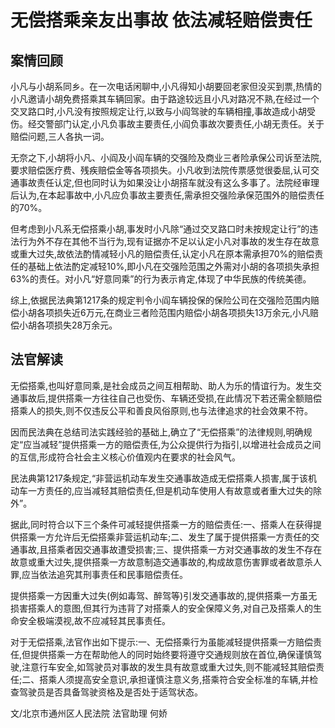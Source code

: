# 无偿搭乘亲友出事故 依法减轻赔偿责任

  

## 案情回顾

小凡与小胡系同乡。在一次电话闲聊中,小凡得知小胡要回老家但没买到票,热情的小凡邀请小胡免费搭乘其车辆回家。由于路途较远且小凡对路况不熟,在经过一个交叉路口时,小凡没有按照规定让行,以致与小阎驾驶的车辆相撞,事故造成小胡受伤。经交警部门认定,小凡负事故主要责任,小阎负事故次要责任,小胡无责任。关于赔偿问题,三人各执一词。

无奈之下,小胡将小凡、小阎及小阎车辆的交强险及商业三者险承保公司诉至法院,要求赔偿医疗费、残疾赔偿金等各项损失。小凡收到法院传票感觉很委屈,认可交通事故责任认定,但也同时认为如果没让小胡搭车就没有这么多事了。法院经审理后认为,在本起事故中,小凡应负事故主要责任,需承担交强险承保范围外的赔偿责任的70%。

但考虑到小凡系无偿搭乘小胡,事发时小凡除“通过交叉路口时未按规定让行”的违法行为外不存在其他不当行为,现有证据亦不足以认定小凡对事故的发生存在故意或重大过失,故依法酌情减轻小凡的赔偿责任,认定小凡在原本需承担70%的赔偿责任的基础上依法酌定减轻10%,即小凡在交强险范围之外需对小胡的各项损失承担63%的责任。对小凡“好意同乘”的行为表示肯定,体现了中华民族的传统美德。

综上,依据民法典第1217条的规定判令小阎车辆投保的保险公司在交强险范围内赔偿小胡各项损失近6万元,在商业三者险范围内赔偿小胡各项损失13万余元,小凡赔偿小胡各项损失28万余元。

## 法官解读

无偿搭乘,也叫好意同乘,是社会成员之间互相帮助、助人为乐的情谊行为。发生交通事故后,提供搭乘一方往往自己也受伤、车辆还受损,在此情况下若还需全额赔偿搭乘人的损失,则不仅违反公平和善良风俗原则,也与法律追求的社会效果不符。

因而民法典在总结司法实践经验的基础上,确立了“无偿搭乘”的法律规则,明确规定“应当减轻”提供搭乘一方的赔偿责任,为公众提供行为指引,以增进社会成员之间的互信,形成符合社会主义核心价值观内在要求的社会风气。

民法典第1217条规定,“非营运机动车发生交通事故造成无偿搭乘人损害,属于该机动车一方责任的,应当减轻其赔偿责任,但是机动车使用人有故意或者重大过失的除外”。

据此,同时符合以下三个条件可减轻提供搭乘一方的赔偿责任:一、搭乘人在获得提供搭乘一方允许后无偿搭乘非营运机动车;二、发生了属于提供搭乘一方责任的交通事故,且搭乘者因交通事故遭受损害;三、提供搭乘一方对交通事故的发生不存在故意或重大过失,提供搭乘一方故意制造交通事故的,构成故意伤害罪或者故意杀人罪,应当依法追究其刑事责任和民事赔偿责任。

提供搭乘一方因重大过失(例如毒驾、醉驾等)引发交通事故的,提供搭乘一方虽无损害搭乘人的意图,但其行为违背了对搭乘人的安全保障义务,对自己及搭乘人的生命安全极端漠视,故不应减轻其民事责任。

对于无偿搭乘,法官作出如下提示:一、无偿搭乘行为虽能减轻提供搭乘一方赔偿责任,但提供搭乘一方在帮助他人的同时始终要将遵守交通规则放在首位,确保谨慎驾驶,注意行车安全,如驾驶员对事故的发生具有故意或重大过失,则不能减轻其赔偿责任;二、搭乘人须提高安全意识,承担谨慎注意义务,搭乘符合安全标准的车辆,并检查驾驶员是否具备驾驶资格及是否处于适驾状态。

文/北京市通州区人民法院 法官助理 何娇